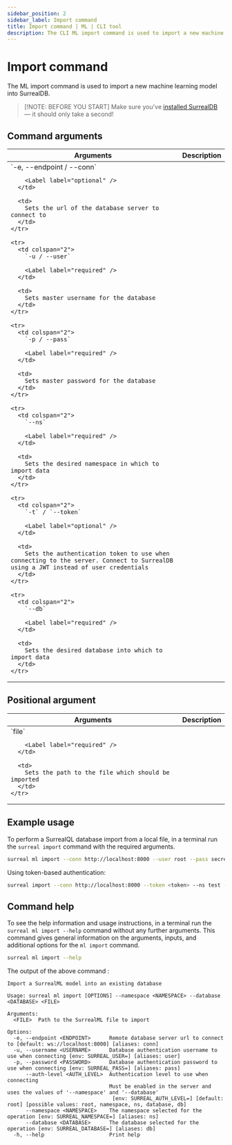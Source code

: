 ```yaml
---
sidebar_position: 2
sidebar_label: Import command
title: Import command | ML | CLI tool
description: The CLI ML import command is used to import a new machine learning model into SurrealDB.
---
```



# Import command

The ML import command is used to import a new machine learning model into SurrealDB.

> \[!NOTE: BEFORE YOU START]
> Make sure you’ve [installed SurrealDB](/docs/surrealdb/installation) — it should only take a second!

## Command arguments

<table>
  <thead>
    <tr>
      <th colspan="2">Arguments</th>
      <th>Description</th>
    </tr>
  </thead>

  <tbody>
    <tr>
      <td colspan="2">
        `-e, --endpoint / --conn`

        <Label label="optional" />
      </td>

      <td>
        Sets the url of the database server to connect to
      </td>
    </tr>

    <tr>
      <td colspan="2">
        `-u / --user`

        <Label label="required" />
      </td>

      <td>
        Sets master username for the database
      </td>
    </tr>

    <tr>
      <td colspan="2">
        `-p / --pass`

        <Label label="required" />
      </td>

      <td>
        Sets master password for the database
      </td>
    </tr>

    <tr>
      <td colspan="2">
        `--ns`

        <Label label="required" />
      </td>

      <td>
        Sets the desired namespace in which to import data
      </td>
    </tr>

    <tr>
      <td colspan="2">
        `-t` / `--token`

        <Label label="optional" />
      </td>

      <td>
        Sets the authentication token to use when connecting to the server. Connect to SurrealDB using a JWT instead of user credentials
      </td>
    </tr>

    <tr>
      <td colspan="2">
        `--db`

        <Label label="required" />
      </td>

      <td>
        Sets the desired database into which to import data
      </td>
    </tr>
  </tbody>
</table>

## Positional argument

<table>
  <thead>
    <tr>
      <th colspan="2">Arguments</th>
      <th>Description</th>
    </tr>
  </thead>

  <tbody>
    <tr>
      <td colspan="2">
        `file`

        <Label label="required" />
      </td>

      <td>
        Sets the path to the file which should be imported
      </td>
    </tr>
  </tbody>
</table>

## Example usage

To perform a SurrealQL database import from a local file, in a terminal run the `surreal import` command with the required arguments.

```bash
surreal ml import --conn http://localhost:8000 --user root --pass secret --ns test --db test my-surrealml-model.surml
```

Using token-based authentication:

```bash
surreal import --conn http://localhost:8000 --token <token> --ns test --db test my-surrealml-model.surml
```

## Command help

To see the help information and usage instructions, in a terminal run the `surreal ml import --help` command without any further arguments. This command gives general information on the arguments, inputs, and additional options for the `ml import` command.

```bash
surreal ml import --help
```

The output of the above command :

```
Import a SurrealML model into an existing database

Usage: surreal ml import [OPTIONS] --namespace <NAMESPACE> --database <DATABASE> <FILE>

Arguments:
  <FILE>  Path to the SurrealML file to import

Options:
  -e, --endpoint <ENDPOINT>      Remote database server url to connect to [default: ws://localhost:8000] [aliases: conn]
  -u, --username <USERNAME>      Database authentication username to use when connecting [env: SURREAL_USER=] [aliases: user]
  -p, --password <PASSWORD>      Database authentication password to use when connecting [env: SURREAL_PASS=] [aliases: pass]
      --auth-level <AUTH_LEVEL>  Authentication level to use when connecting
                                 Must be enabled in the server and uses the values of '--namespace' and '--database'
                                  [env: SURREAL_AUTH_LEVEL=] [default: root] [possible values: root, namespace, ns, database, db]
      --namespace <NAMESPACE>    The namespace selected for the operation [env: SURREAL_NAMESPACE=] [aliases: ns]
      --database <DATABASE>      The database selected for the operation [env: SURREAL_DATABASE=] [aliases: db]
  -h, --help                     Print help
```

<br />
